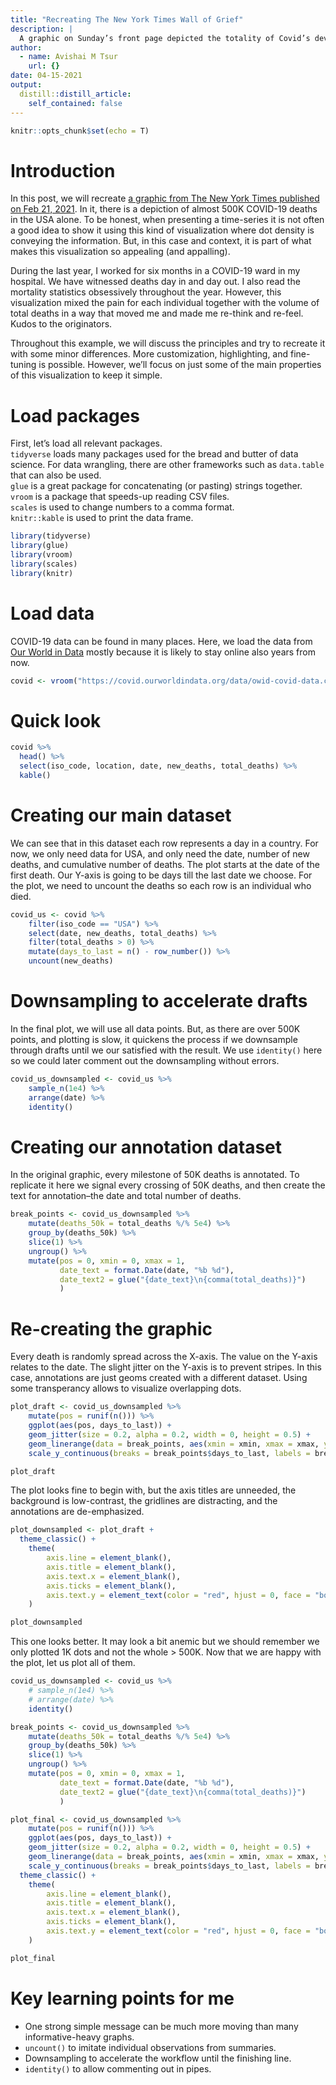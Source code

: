 ```yaml
---
title: "Recreating The New York Times Wall of Grief"
description: |
  A graphic on Sunday’s front page depicted the totality of Covid’s devastation in the USA. I recreate it using R.
author:
  - name: Avishai M Tsur
    url: {}
date: 04-15-2021
output:
  distill::distill_article:
    self_contained: false
---
```

```r
knitr::opts_chunk$set(echo = T)
```

# Introduction
In this post, we will recreate [a graphic from The New York Times published on Feb 21, 2021](https://www.nytimes.com/2021/02/21/insider/covid-500k-front-page.html). In it, there is a depiction of almost 500K COVID-19 deaths in the USA alone. To be honest, when presenting a time-series it is not often a good idea to show it using this kind of visualization where dot density is conveying the information. But, in this case and context, it is part of what makes this visualization so appealing (and appalling). 

During the last year, I worked for six months in a COVID-19 ward in my hospital.  We have witnessed deaths day in and day out. I also read the mortality statistics obsessively throughout the year. However, this visualization mixed the pain for each individual together with the volume of total deaths in a way that moved me and made me re-think and re-feel. Kudos to the originators.  

Throughout this example, we will discuss the principles and try to recreate it with some minor differences. More customization, highlighting, and fine-tuning is possible. However, we'll focus on just some of the main properties of this visualization to keep it simple.

# Load packages
First, let's load all relevant packages.  
`tidyverse` loads many packages used for the bread and butter of data science. For data wrangling, there are other frameworks such as `data.table` that can also be used.  
`glue` is a great package for concatenating (or pasting) strings together.  
`vroom` is a package that speeds-up reading CSV files.  
`scales` is used to change numbers to a comma format.  
`knitr::kable` is used to print the data frame.  

```r
library(tidyverse)
library(glue)
library(vroom)
library(scales)
library(knitr)
```

# Load data  
COVID-19 data can be found in many places. Here, we load the data from [Our World in Data](https://ourworldindata.org/) mostly because it is likely to stay online also years from now.  

```r
covid <- vroom("https://covid.ourworldindata.org/data/owid-covid-data.csv")
```

# Quick look
```r
covid %>% 
  head() %>% 
  select(iso_code, location, date, new_deaths, total_deaths) %>% 
  kable()
```

# Creating our main dataset
We can see that in this dataset each row represents a day in a country. For now, we only need data for USA, and only need the date, number of new deaths, and cumulative number of deaths. The plot starts at the date of the first death. Our Y-axis is going to be days till the last date we choose. For the plot, we need to uncount the deaths so each row is an individual who died.  

```r
covid_us <- covid %>% 
    filter(iso_code == "USA") %>% 
    select(date, new_deaths, total_deaths) %>% 
    filter(total_deaths > 0) %>% 
    mutate(days_to_last = n() - row_number()) %>% 
    uncount(new_deaths)
```

# Downsampling to accelerate drafts  

In the final plot, we will use all data points. But, as there are over 500K points, and plotting is slow, it quickens the process if we downsample through drafts until we our satisfied with the result. We use `identity()` here so we could later comment out the downsampling without errors.  

```r
covid_us_downsampled <- covid_us %>% 
    sample_n(1e4) %>%
    arrange(date) %>%
    identity()
```

# Creating our annotation dataset

In the original graphic, every milestone of 50K deaths is annotated. To replicate it here we signal every crossing of 50K deaths, and then create the text for annotation--the date and total number of deaths.  

```r
break_points <- covid_us_downsampled %>% 
    mutate(deaths_50k = total_deaths %/% 5e4) %>% 
    group_by(deaths_50k) %>% 
    slice(1) %>% 
    ungroup() %>% 
    mutate(pos = 0, xmin = 0, xmax = 1,
           date_text = format.Date(date, "%b %d"),
           date_text2 = glue("{date_text}\n{comma(total_deaths)}")
           )
```

# Re-creating the graphic

Every death is randomly spread across the X-axis. The value on the Y-axis relates to the date. The slight jitter on the Y-axis is to prevent stripes. In this case, annotations are just geoms created with a different dataset. Using some transperancy allows to visualize overlapping dots.  


```r
plot_draft <- covid_us_downsampled %>% 
    mutate(pos = runif(n())) %>% 
    ggplot(aes(pos, days_to_last)) +
    geom_jitter(size = 0.2, alpha = 0.2, width = 0, height = 0.5) +
    geom_linerange(data = break_points, aes(xmin = xmin, xmax = xmax, y = days_to_last), col = "red") +
    scale_y_continuous(breaks = break_points$days_to_last, labels = break_points$date_text2)

plot_draft
```

The plot looks fine to begin with, but the axis titles are unneeded, the background is low-contrast, the gridlines are distracting, and the annotations are de-emphasized.  


```r
plot_downsampled <- plot_draft +
  theme_classic() +
    theme(
        axis.line = element_blank(),
        axis.title = element_blank(),
        axis.text.x = element_blank(),
        axis.ticks = element_blank(),
        axis.text.y = element_text(color = "red", hjust = 0, face = "bold")
    )

plot_downsampled
```

This one looks better. It may look a bit anemic but we should remember we only plotted 1K dots and not the whole > 500K. Now that we are happy with the plot, let us plot all of them.

```r
covid_us_downsampled <- covid_us %>% 
    # sample_n(1e4) %>%
    # arrange(date) %>%
    identity()
```

```r
break_points <- covid_us_downsampled %>% 
    mutate(deaths_50k = total_deaths %/% 5e4) %>% 
    group_by(deaths_50k) %>% 
    slice(1) %>% 
    ungroup() %>% 
    mutate(pos = 0, xmin = 0, xmax = 1,
           date_text = format.Date(date, "%b %d"),
           date_text2 = glue("{date_text}\n{comma(total_deaths)}")
           )
```

```r
plot_final <- covid_us_downsampled %>% 
    mutate(pos = runif(n())) %>% 
    ggplot(aes(pos, days_to_last)) +
    geom_jitter(size = 0.2, alpha = 0.2, width = 0, height = 0.5) +
    geom_linerange(data = break_points, aes(xmin = xmin, xmax = xmax, y = days_to_last), col = "red") +
    scale_y_continuous(breaks = break_points$days_to_last, labels = break_points$date_text2) +
  theme_classic() +
    theme(
        axis.line = element_blank(),
        axis.title = element_blank(),
        axis.text.x = element_blank(),
        axis.ticks = element_blank(),
        axis.text.y = element_text(color = "red", hjust = 0, face = "bold")
    )

plot_final
```

# Key learning points for me

* One strong simple message can be much more moving than many informative-heavy graphs.  
* `uncount()` to imitate individual observations from summaries.  
* Downsampling to accelerate the workflow until the finishing line.  
* `identity()` to allow commenting out in pipes.  
